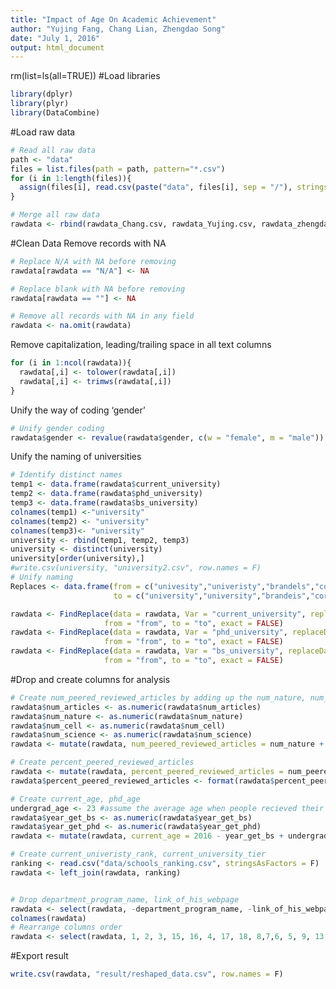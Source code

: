 ```yaml
---
title: "Impact of Age On Academic Achievement"
author: "Yujing Fang, Chang Lian, Zhengdao Song"
date: "July 1, 2016"
output: html_document
---
```


rm(list=ls(all=TRUE))
#Load libraries
```r
library(dplyr)
library(plyr)
library(DataCombine)
```

#Load raw data
```r
# Read all raw data
path <- "data"
files = list.files(path = path, pattern="*.csv")
for (i in 1:length(files)){
  assign(files[i], read.csv(paste("data", files[i], sep = "/"), stringsAsFactors = F))
} 

# Merge all raw data
rawdata <- rbind(rawdata_Chang.csv, rawdata_Yujing.csv, rawdata_zhengdao.csv)
```

#Clean Data
Remove records with NA 
```r
# Replace N/A with NA before removing
rawdata[rawdata == "N/A"] <- NA

# Replace blank with NA before removing
rawdata[rawdata == ""] <- NA

# Remove all records with NA in any field
rawdata <- na.omit(rawdata)
```

Remove capitalization, leading/trailing space in all text columns
```r
for (i in 1:ncol(rawdata)){
  rawdata[,i] <- tolower(rawdata[,i])
  rawdata[,i] <- trimws(rawdata[,i])
}
```

Unify the way of coding 'gender'
```r
# Unify gender coding
rawdata$gender <- revalue(rawdata$gender, c(w = "female", m = "male"))
```

Unify the naming of universities
```r
# Identify distinct names
temp1 <- data.frame(rawdata$current_university)
temp2 <- data.frame(rawdata$phd_university)
temp3 <- data.frame(rawdata$bs_university)
colnames(temp1) <-"university"
colnames(temp2) <- "university"
colnames(temp3)<- "university"
university <- rbind(temp1, temp2, temp3)
university <- distinct(university)
university[order(university),]
#write.csv(university, "university2.csv", row.names = F)
# Unify naming
Replaces <- data.frame(from = c("univesity","univeristy","brandels","cornell","mit","oberlin university","university,","universsity","purdue","uc berkeley","uc davis","uc irvine","uc san diego","uc san franciso","uc santa cruz","univeristy of california, san franciso","auto_noma","universitÃ© de montrÃ©al","universite de montreal","angelas","university of illinois-urban champaign","university of illinois, champaign-urbana","university of tennnessee-memphis","university of washington-seattle","ut austin","washington university","yale","harvard college", "university of illinois-champaign","university of wisconsin, madison","university university","university of california, berkeley","university of california, los angeles","university of california, san diego",'university of california, san francisco',"university of california, san franciso","university of california, santa cruz","university of colorado, boulder","university of minnesota-twin cities","university of texas southwestern medical center","university of wisconsin-madison","washington university","university of wisconsin"), 
                       to = c("university","university","brandeis","cornell university","massachusetts institute of technology","oberlin college","university","university","purdue university","university of california-berkeley","university of california-davis","university of california-irvine","university of california-san diego","university of california-san francisco","university of california-santa cruz","university of california-san francisco","autonoma","university of montreal","university of montreal","angeles","university of illinois-urban champaign","university of illinois-champaign","university of tennessee","university of washington","university of texas","washington university","yale university","harvard university","university of illinois-urban champaign","university of wisconsin-madison","university","university of california-berkeley","university of california-los angeles","university of california-san diego",'university of california-san francisco',"university of california-san francisco","university of california-santa cruz","university of colorado","university of minnesota","university of texas","university of wisconsin","university of washington","university of wisconsin-madison"))

rawdata <- FindReplace(data = rawdata, Var = "current_university", replaceData = Replaces,
                     from = "from", to = "to", exact = FALSE)
rawdata <- FindReplace(data = rawdata, Var = "phd_university", replaceData = Replaces,
                     from = "from", to = "to", exact = FALSE)
rawdata <- FindReplace(data = rawdata, Var = "bs_university", replaceData = Replaces,
                     from = "from", to = "to", exact = FALSE)
```

#Drop and create columns for analysis
```r
# Create num_peered_reviewed_articles by adding up the num_nature, num_cell, num_science 
rawdata$num_articles <- as.numeric(rawdata$num_articles)
rawdata$num_nature <- as.numeric(rawdata$num_nature)
rawdata$num_cell <- as.numeric(rawdata$num_cell)
rawdata$num_science <- as.numeric(rawdata$num_science)
rawdata <- mutate(rawdata, num_peered_reviewed_articles = num_nature + num_cell + num_science)

# Create percent_peered_reviewed_articles
rawdata <- mutate(rawdata, percent_peered_reviewed_articles = num_peered_reviewed_articles/num_articles)
rawdata$percent_peered_reviewed_articles <- format(rawdata$percent_peered_reviewed_articles, digits = 2)

# Create current_age, phd_age
undergrad_age <- 23 #assume the average age when people recieved their undergrad degrees is 23
rawdata$year_get_bs <- as.numeric(rawdata$year_get_bs)
rawdata$year_get_phd <- as.numeric(rawdata$year_get_phd)
rawdata <- mutate(rawdata, current_age = 2016 - year_get_bs + undergrad_age, phd_age = year_get_phd - year_get_bs + 23)

# Create current_univeristy_rank, current_university_tier
ranking <- read.csv("data/schools_ranking.csv", stringsAsFactors = F)
rawdata <- left_join(rawdata, ranking)


# Drop department_program_name, link_of_his_webpage
rawdata <- select(rawdata, -department_program_name, -link_of_his_webpage)
colnames(rawdata)
# Rearrange columns order
rawdata <- select(rawdata, 1, 2, 3, 15, 16, 4, 17, 18, 8,7,6, 5, 9, 13,14, everything())
```

#Export result
```r
write.csv(rawdata, "result/reshaped_data.csv", row.names = F)
```


